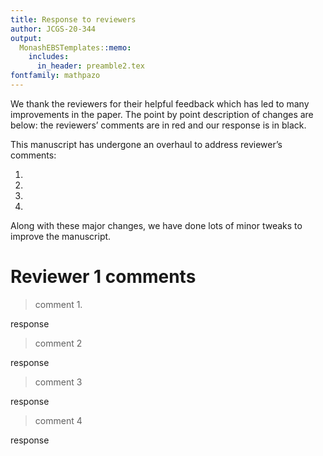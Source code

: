```yaml
---
title: Response to reviewers
author: JCGS-20-344
output:
  MonashEBSTemplates::memo:
    includes:
      in_header: preamble2.tex
fontfamily: mathpazo
---
```


We thank the reviewers for their helpful feedback which has led to many improvements in the paper. The point by point description of changes are below: the reviewers' comments are in red and our response is in black.

This manuscript has undergone an overhaul to address reviewer's comments:

1. 
2. 
3. 
4. 

Along with these major changes, we have done lots of minor tweaks to improve the manuscript.

# Reviewer 1 comments {-}

> comment 1.

response


> comment 2

response

> comment 3

response

> comment 4

response



